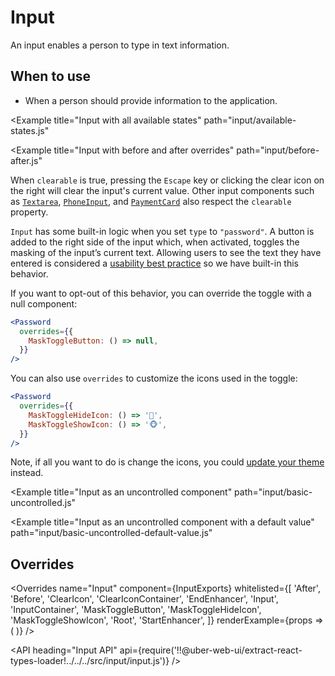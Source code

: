 <!--
Copyright (c) 2018-2019 Uber Technologies, Inc.

This source code is licensed under the MIT license found in the
LICENSE file in the root directory of this source tree.
-->





# Input

An input enables a person to type in text information.

## When to use

- When a person should provide information to the application.

<Example title="Input basic usage" path="input/basic-controlled.js">
  <BasicControlled />
</Example>

<Example title="Input sizes" path="input/sizes.js">
  <Sizes />
</Example>

<Example
  title="Input with all available states"
  path="input/available-states.js"
>
  <AvailableStates />
</Example>

<Example title="Input with enhancers" path="input/enhancers.js">
  <Enhancers />
</Example>

<Example
  title="Input with before and after overrides"
  path="input/before-after.js"
>
  <BeforeAfter />
</Example>

<Example title="Input mask" path="input/mask.js">
  <Mask />
</Example>

<Example title="Input with clearable" path="input/clearable.js">
  <Clearable />
</Example>

When `clearable` is true, pressing the `Escape` key or clicking the clear icon on the right will clear the input's current value.
Other input components such as [`Textarea`](/components/textarea), [`PhoneInput`](/components/phone-input), and [`PaymentCard`](/components/payment-card) also respect the `clearable` property.

<Example title="Input for passwords" path="input/password.js">
  <Password />
</Example>

`Input` has some built-in logic when you set `type` to `"password"`.
A button is added to the right side of the input which, when activated, toggles the masking of the inputʼs current text.
Allowing users to see the text they have entered is considered a [usability best practice](https://www.nngroup.com/articles/stop-password-masking/) so we have built-in this behavior.

If you want to opt-out of this behavior, you can override the toggle with a null component:

```jsx
<Password
  overrides={{
    MaskToggleButton: () => null,
  }}
/>
```

You can also use `overrides` to customize the icons used in the toggle:

```jsx
<Password
  overrides={{
    MaskToggleHideIcon: () => '🙈',
    MaskToggleShowIcon: () => '🐵',
  }}
/>
```

Note, if all you want to do is change the icons, you could [update your theme](https://deploy-preview-1598--baseui.netlify.com/theming/overriding-icons/) instead.

<Example title="Input with overrides" path="input/overrides.js">
  <Customization />
</Example>

<Example title="Input Focus with a ref" path="input/focus.js">
  <Focus />
</Example>

<Example title="Create/Delete Tags" path="input/with-tags.js">
  <WithTags />
</Example>

<Example
  title="Input as an uncontrolled component"
  path="input/basic-uncontrolled.js"
>
  <BasicUncontrolled />
</Example>

<Example
  title="Input as an uncontrolled component with a default value"
  path="input/basic-uncontrolled-default-value.js"
>
  <BasicUncontrolledDefaultValue />
</Example>

## Overrides

<Overrides
  name="Input"
  component={InputExports}
  whitelisted={[
    'After',
    'Before',
    'ClearIcon',
    'ClearIconContainer',
    'EndEnhancer',
    'Input',
    'InputContainer',
    'MaskToggleButton',
    'MaskToggleHideIcon',
    'MaskToggleShowIcon',
    'Root',
    'StartEnhancer',
  ]}
  renderExample={props => (
    <StatefulInput
      overrides={props.overrides}
      startEnhancer="$"
      endEnhancer=".00"
      placeholder="Price"
    />
  )}
/>

<API
  heading="Input API"
  api={require('!!@uber-web-ui/extract-react-types-loader!../../../src/input/input.js')}
/>
